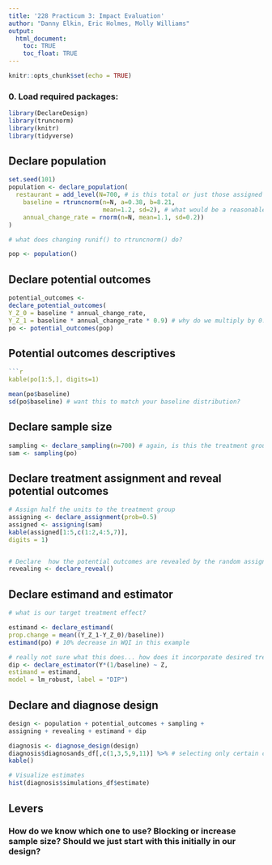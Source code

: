```yaml
---
title: '228 Practicum 3: Impact Evaluation'
author: "Danny Elkin, Eric Holmes, Molly Williams"
output:
  html_document:
    toc: TRUE
    toc_float: TRUE
---
```


```r
knitr::opts_chunk$set(echo = TRUE)
```



### 0. Load required packages: 
```r
library(DeclareDesign)
library(truncnorm)
library(knitr)
library(tidyverse)

```


## Declare population

```r
set.seed(101)
population <- declare_population(
  restaurant = add_level(N=700, # is this total or just those assigned to treatment group?
    baseline = rtruncnorm(n=N, a=0.38, b=8.21,
                          mean=1.2, sd=2), # what would be a reasonable range here
    annual_change_rate = rnorm(n=N, mean=1.1, sd=0.2))
)

# what does changing runif() to rtruncnorm() do?

pop <- population()

```


## Declare potential outcomes

```r

potential_outcomes <-
declare_potential_outcomes(
Y_Z_0 = baseline * annual_change_rate,
Y_Z_1 = baseline * annual_change_rate * 0.9) # why do we multiply by 0.9?
po <- potential_outcomes(pop)


```


## Potential outcomes descriptives 

```r

```r
kable(po[1:5,], digits=1)
```

```r
mean(po$baseline)
sd(po$baseline) # want this to match your baseline distribution?

```


## Declare sample size
```r
sampling <- declare_sampling(n=700) # again, is this the treatment group or the total number of samples?
sam <- sampling(po)
```


## Declare treatment assignment and reveal potential outcomes
```r

# Assign half the units to the treatment group
assigning <- declare_assignment(prob=0.5)
assigned <- assigning(sam)
kable(assigned[1:5,c(1:2,4:5,7)],
digits = 1)


# Declare  how the potential outcomes are revealed by the random assignment
revealing <- declare_reveal()

```


## Declare estimand and estimator

```r

# what is our target treatment effect?

estimand <- declare_estimand(
prop.change = mean((Y_Z_1-Y_Z_0)/baseline))
estimand(po) # 10% decrease in WQI in this example

# really not sure what this does... how does it incorporate desired treatment effect?
dip <- declare_estimator(Y*(1/baseline) ~ Z,
estimand = estimand,
model = lm_robust, label = "DIP")
```

## Declare and diagnose design
```r
design <- population + potential_outcomes + sampling +
assigning + revealing + estimand + dip

diagnosis <- diagnose_design(design)
diagnosis$diagnosands_df[,c(1,3,5,9,11)] %>% # selecting only certain columns?
kable()

# Visualize estimates 
hist(diagnosis$simulations_df$estimate)

```

## Levers
### How do we know which one to use? Blocking or increase sample size? Should we just start with this initially in our design? 


